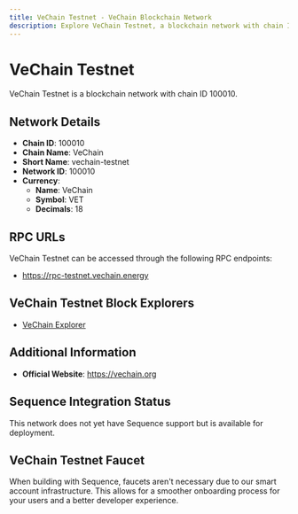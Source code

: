 ```yaml
--- 
title: VeChain Testnet - VeChain Blockchain Network
description: Explore VeChain Testnet, a blockchain network with chain ID 100010. Learn about its native currency, VeChain, and how to interact with the network.
---
```


# VeChain Testnet

VeChain Testnet is a blockchain network with chain ID 100010.

## Network Details

- **Chain ID**: 100010
- **Chain Name**: VeChain
- **Short Name**: vechain-testnet
- **Network ID**: 100010
- **Currency**: 
  - **Name**: VeChain
  - **Symbol**: VET
  - **Decimals**: 18

## RPC URLs

VeChain Testnet can be accessed through the following RPC endpoints:

- https://rpc-testnet.vechain.energy

## VeChain Testnet Block Explorers

- [VeChain Explorer](https://explore-testnet.vechain.org)

## Additional Information

- **Official Website**: https://vechain.org

## Sequence Integration Status

This network does not yet have Sequence support but is available for deployment.

## VeChain Testnet Faucet

When building with Sequence, faucets aren't necessary due to our smart account infrastructure. This allows for a smoother onboarding process for your users and a better developer experience.
